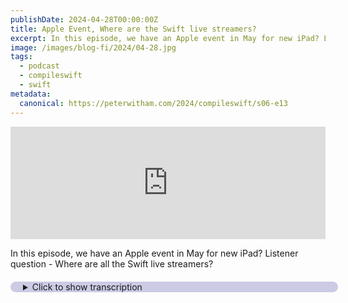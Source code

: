 ```yaml
---
publishDate: 2024-04-28T00:00:00Z
title: Apple Event, Where are the Swift live streamers?
excerpt: In this episode, we have an Apple event in May for new iPad? Listener question - Where are all the Swift live streamers?
image: /images/blog-fi/2024/04-28.jpg
tags:
  - podcast
  - compileswift
  - swift
metadata:
  canonical: https://peterwitham.com/2024/compileswift/s06-e13
---
```


<iframe width="100%" height="180" frameborder="no" scrolling="no" seamless="" src="https://share.transistor.fm/e/273472ab"></iframe>

<Player/>

In this episode, we have an Apple event in May for new iPad? Listener question - Where are all the Swift live streamers?

<details>
  <summary
    style="
     margin-top: 20px;
     margin-bottom: 80px;
     padding-left: 20px;
     border-radius: 10px;
     border-width: 1px;
     border-color: rgb(255,255,255,0.2);
     width: 100%;
     background-color: rgb(0, 0, 128, 0.2);
"
  >Click to show transcription</summary>

 #### Transcription
 <cite>Peter:</cite>
<time>00:02</time>
<p>What's up, everybody? Welcome to another episode of the CompileSwift Podcast. I'm your host, Peter Widom. You can find this podcast at powerswift.com. So we have an Apple event on May 7th at 7 AM Pacific time.</p>
<cite>Peter:</cite>
<time>00:17</time>
<p>Now the likelihood is, if you look at the graphics and and you see the pencil and everything else and the rumors, the likelihood is this is an an iPad event. Which is interesting because we have not had new iPads in quite a while, which hopefully means we are going to see some significant leap in hardware, maybe software but more likely hardware and I think that the timing is also interesting. Right? We have this new hardware coming out before dub dub DC and that's why I'm saying hardware because traditionally of course the operating systems and any of those major changes and things like that would normally come at the, you know, worldwide developers conference every year which is in June. So it's unlikely this new hardware will have any significant pointers to where the iPadOS operating system is going this year because I would expect that at WWDC like I say.</p>
<cite>Peter:</cite>
<time>01:24</time>
<p>On the flip side maybe they announce the hardware and they say hey, it's gonna take a while and I can't imagine they're gonna say you'll have to wait until June. So it's gonna be very to see what happens there. Now of course, the assumption is that it's iPad because of the pencil. Although one day I would love to see my dream of being able to use my pencil on my iPhone. Please, Apple, please make that happen.</p>
<cite>Peter:</cite>
<time>01:48</time>
<p>Just saying. The other thing is, and and I've said this before, I believe, but I'm gonna say it again. It's not gonna happen, but wouldn't it be absolutely fantastic if we had some large screen device that worked with the pencil? I would love to see something like, dare I say it, the Microsoft Surface Studio for creatives and art type folks and designers. That massive display that is touchscreen, you could use a pencil on it.</p>
<cite>Peter:</cite>
<time>02:16</time>
<p>I mean, it will be living the dream. Right? It all started with those Wacom tablets, Cintiq, I think it's called if I remember rightly and having that large display that you could just work with and put your hands on. It will be lovely to see Apple do a thing like that. I think that they could do a phenomenal job on that.</p>
<cite>Peter:</cite>
<time>02:35</time>
<p>But we won't see it anytime soon if at all because I just don't think that's what Apple wants. And also the hardware cost itself would probably be astronomical having a touchscreen that size. But I'm gonna keep living and hoping for that dream one day. You never know. Right?</p>
<cite>Peter:</cite>
<time>02:51</time>
<p>So we've got that new event. Other things that I wanted to talk about as well is how I've not been doing a lot of swift lately and folks have asked me about this. And it's interesting because there's no real purpose driven reason behind it. I have not been doing a lot of Swift lately because I've just had other projects that interest me more. That's not to say that I'm any less interested in Swift.</p>
<cite>Peter:</cite>
<time>03:18</time>
<p>But as some of you have followed us on my livestream at twitch.tvforward/compiledev, you know that I've been working on games with unreal engine, Godot. I've also started learning and working a project with Rust and these are all just because I can. The, I I had the freedom to do that. I have my day job which is mobile and primarily of course Android and Swift and React Native. So I'm lucky that I can do all these side projects myself.</p>
<cite>Peter:</cite>
<time>03:47</time>
<p>It doesn't mean that I care any less about Swift. It just means that those have had my attention for a while. However, it did get me to thinking because someone in our Discord, and there's a link in the show notes for the dev club Discord, or just go to compileswift.comforward/discord. They asked about, hey, why is it I see so few streamers doing Swift on Twitch for example? And got to thinking about this.</p>
<cite>Peter:</cite>
<time>04:11</time>
<p>And of course, time zones are a factor. Right? Naturally, for myself and my friends who do live streams, we're all pretty much in the same time zones. So we all end up being evening the US evening time streamers. However, got to thinking about it, got to looking and and sure enough, yeah, there is not a lot of massive amount of folks doing swift on Twitch.</p>
<cite>Peter:</cite>
<time>04:34</time>
<p>There is. And if you are one of them, please reach out to me. Compile Swift on any of the social networks or like I say, compileswift.com. And I would love to tell folks to go watch your streams, so please do that. Because it is something that doesn't have as much traction on those platforms as some of the other programming languages for example and there's no reason that it shouldn't.</p>
<cite>Peter:</cite>
<time>04:57</time>
<p>And I would love to anytime I come across the Swift or SwiftUI or Apple platform developer doing stuff on Twitch, I make a note of it because that is in it, obviously, an area that deeply interests me and and folks that I hang out with. But it was interesting that other folks comment about how it's hard to find some. So again, if you're one of them, reach out, whatever platform. Look for Compile Swift or or go to twitch.tvforward/compiledev. Tell me about it.</p>
<cite>Peter:</cite>
<time>05:24</time>
<p>I I would dearly love to tell folks about your live streams. So there's a request there that's your call to action for this episode. But it also speaks to, I think, the perception of Swift in general because people tend to think of Swift as, oh, that Apple development platform. Well, yes, that is mostly true, unfortunately. But it is also available on other platforms as from a previous episode where we spoke about Swift for making Android apps and Swift on the server And I think that more of the promotion for those kind of platforms need to happen.</p>
<cite>Peter:</cite>
<time>06:02</time>
<p>It is something that has a a very perceived image. Right? Just like many other things like when folks say Android. Oh, you mean Samsung. No.</p>
<cite>Peter:</cite>
<time>06:11</time>
<p>It's owned by Yes. You see it on Samsung Galaxy, but it is owned by Google. But the perception is, oh, you mean that Samsung phone. Right? Those kind of problems.</p>
<cite>Peter:</cite>
<time>06:21</time>
<p>I'm sure you're familiar with these. So it was just interesting to to come across that and to talk about that. And so I wanted to point those few little thoughts out in this episode. I've been extremely busy with other commitments. Doesn't mean I'm any or less committed to swift, quite the opposite.</p>
<cite>Peter:</cite>
<time>06:39</time>
<p>In fact, I'm doing a lot of Swift in personal projects. I'm just not telling the world about them. It is interesting to see how the developer communities think of, one of our favorite development languages and and the perception that it has. And I think that I would love to see it viewed as something other than, oh, that Apple platform. Because of course, there's a lot of folks out there who just flat out don't like anything Apple related.</p>
<cite>Peter:</cite>
<time>07:06</time>
<p>And therefore, by extension, in their mind, never gonna do Swift, don't like Swift, blah blah blah. And I think we need to change that and and educate folks that, look, yes, Apple invented it. Yes, Apple has Swift UI and some of the layers, but Swift is an open source language. Anyway, just wanted to put those thoughts out there in this brief episode this week. I wanted to get this out because I missed last week.</p>
<cite>Peter:</cite>
<time>07:31</time>
<p>Again, I've been very busy with just life things like we all do sometimes. So that's it, folks. Would be interesting to see what the Apple event has on May 7th. I'm sure there'd be things to talk about. If you would like to come on this podcast and talk about something, reach out to me.</p>
<cite>Peter:</cite>
<time>07:48</time>
<p>Right? CompileSwift on any of the networks. Or you can go to, I don't mention it very often, but you can go to facebook.comforward/compilesw. I've got a page up there as well and like I say, compileswhip.com for for just about everything else. That's it folks.</p>
<cite>Peter:</cite>
<time>08:04</time>
<p>Hope you have a great week and I will speak to you in the next episode.</p>
</details>
